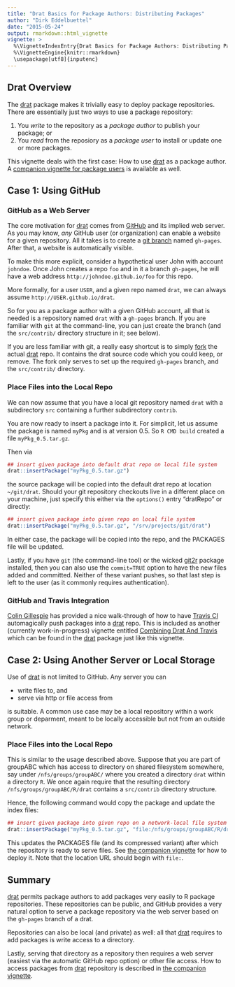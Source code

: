 ```yaml
---
title: "Drat Basics for Package Authors: Distributing Packages"
author: "Dirk Eddelbuettel"
date: "2015-05-24"
output: rmarkdown::html_vignette
vignette: >
  %\VignetteIndexEntry{Drat Basics for Package Authors: Distributing Packages}
  %\VignetteEngine{knitr::rmarkdown}
  \usepackage[utf8]{inputenc}
---
```


## Drat Overview

The [drat](http://dirk.eddelbuettel.com/code/drat.html) package makes it
trivially easy to deploy package repositories.  There are essentially just
two ways to use a package repository:

1) You _write_ to the repository as a _package author_ to publish your package; or
1) You _read_ from the reposiory as a _package user_ to install or update one or more packages.

This vignette deals with the first case: How to use
[drat](http://dirk.eddelbuettel.com/code/drat.html) as a package author.  A
[companion vignette for package users](DratForPackageUsers.html) is available as well.


## Case 1: Using GitHub

### GitHub as a Web Server

The core motivation for [drat](http://dirk.eddelbuettel.com/code/drat.html)
comes from [GitHub](http://github.com) and its implied web server.  As you
may know, _any_ GitHub user (or organization) can enable a website for a
given repository.  All it takes is to create a
[git branch](http://git-scm.com/book/en/v2/Git-Branching-Basic-Branching-and-Merging)
named `gh-pages`.  After that, a website is automatically visible.

To make this more explicit, consider a hypothetical user John with account
`johndoe`. Once John creates a repo `foo` and in it a branch `gh-pages`, he
will have a web address `http://johndoe.github.io/foo` for this repo.

More formally, for a user `USER`, and a given repo named `drat`, we can
always assume `http://USER.github.io/drat`.

So for you as a package author with a given GitHub account, all that is
needed is a repository named `drat` with a `gh-pages` branch.  If you are
familiar with `git` at the command-line, you can just create the branch (and
the `src/contrib/` directory structure in it; see below).

If you are less familiar with git, a really easy shortcut is to simply
[fork](https://help.github.com/articles/fork-a-repo/) the actual
[drat](http://dirk.eddelbuettel.com/code/drat.html) repo.  It contains the
drat source code which you could keep, or remove.  The fork only serves to
set up the required `gh-pages` branch, and the `src/contrib/` directory.

### Place Files into the Local Repo

We can now assume that you have a local git repository named `drat` with a
subdirectory `src` containing a further subdirectory `contrib`.

You are now ready to insert a package into it.  For simplicit, let us assume
the package is named `myPkg` and is at version 0.5. So `R CMD build` created
a file `myPkg_0.5.tar.gz`.

Then via

```r
## insert given package into default drat repo on local file system
drat::insertPackage("myPkg_0.5.tar.gz")
```

the source package will be copied into the default drat repo at location
`~/git/drat`. Should your git repository checkouts live in a different place
on your machine, just specify this either via the `options()` entry
"dratRepo" or directly:

```r
## insert given package into given repo on local file system
drat::insertPackage("myPkg_0.5.tar.gz", "/srv/projects/git/drat")
```

In either case, the package will be copied into the repo, and the PACKAGES
file will be updated.

Lastly, if you have `git` (the command-line tool) or the wicked
[git2r](http://cran.r-project.org/package=git2r) package
installed, then you can also use the `commit=TRUE` option to have the new
files added and committed.  Neither of these variant pushes, so that last
step is left to the user (as it commonly requires authentication).

### GitHub and Travis Integration

[Colin Gillespie](https://github.com/csgillespie) has provided a nice
walk-through of how to have [Travis CI](https://travis-ci.org/) automagically
push packages into a [drat](http://dirk.eddelbuettel.com/code/drat.html)
repo. This is included as another (currently work-in-progress) vignette
entitled [Combining Drat And
Travis](https://github.com/eddelbuettel/drat/blob/master/vignettes/CombiningDratAndTravis.Rmd)
which can be found in the [drat](http://dirk.eddelbuettel.com/code/drat.html)
package just like this vignette.

## Case 2: Using Another Server or Local Storage

Use of [drat](http://dirk.eddelbuettel.com/code/drat.html) is not limited to
GitHub.  Any server you can

+ write files to, and 
+ serve via http or file access from 

is suitable.  A common use case may be a local repository within a work group
or deparment, meant to be locally accessible but not from an outside network.

### Place Files into the Local Repo

This is similar to the usage described above. Suppose that you are part of
groupABC which has access to directory on shared filesystem somewhere, say
under `/nfs/groups/groupABC/` where you created a directory `drat` within a
directory `R`.  We once again require that the resulting directory
`/nfs/groups/groupABC/R/drat` contains a `src/contrib` directory structure.

Hence, the following command would copy the package and update the index files:

```r
## insert given package into given repo on a network-local file system
drat::insertPackage("myPkg_0.5.tar.gz", "file:/nfs/groups/groupABC/R/drat")
```

This updates the PACKAGES file (and its compressed variant) after which the
repository is ready to serve files. See
[the companion vignette](DratForPackageUsers.html) for how to deploy it.
Note that the location URL should begin with `file:`.

## Summary

[drat](http://dirk.eddelbuettel.com/code/drat.html) permits package authors
to add packages very easily to R package repositories. These repositories can
be public, and GitHub provides a very natural option to serve a package
repository via the web server based on the `gh-pages` branch of a drat.

Repositories can also be local (and private) as well: all that
[drat](http://dirk.eddelbuettel.com/code/drat.html) requires to add packages
is write access to a directory.

Lastly, serving that directory as a repository then requires a web server
(easiest via the automatic GitHub repo option) or other file access.  How to
access packages from [drat](http://dirk.eddelbuettel.com/code/drat.html)
repository is described in [the companion vignette](DratForPackageUsers.html).

